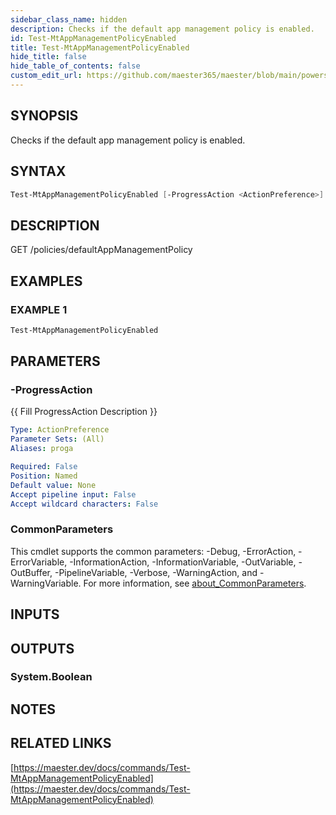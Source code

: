 ```yaml
---
sidebar_class_name: hidden
description: Checks if the default app management policy is enabled.
id: Test-MtAppManagementPolicyEnabled
title: Test-MtAppManagementPolicyEnabled
hide_title: false
hide_table_of_contents: false
custom_edit_url: https://github.com/maester365/maester/blob/main/powershell/public/Test-MtAppManagementPolicyEnabled.ps1
---
```


## SYNOPSIS

Checks if the default app management policy is enabled.

## SYNTAX

```powershell
Test-MtAppManagementPolicyEnabled [-ProgressAction <ActionPreference>] [<CommonParameters>]
```

## DESCRIPTION

GET /policies/defaultAppManagementPolicy

## EXAMPLES

### EXAMPLE 1

```powershell
Test-MtAppManagementPolicyEnabled
```

## PARAMETERS

### -ProgressAction

\{\{ Fill ProgressAction Description \}\}

```yaml
Type: ActionPreference
Parameter Sets: (All)
Aliases: proga

Required: False
Position: Named
Default value: None
Accept pipeline input: False
Accept wildcard characters: False
```

### CommonParameters

This cmdlet supports the common parameters: -Debug, -ErrorAction, -ErrorVariable, -InformationAction, -InformationVariable, -OutVariable, -OutBuffer, -PipelineVariable, -Verbose, -WarningAction, and -WarningVariable. For more information, see [about_CommonParameters](http://go.microsoft.com/fwlink/?LinkID=113216).

## INPUTS

## OUTPUTS

### System.Boolean

## NOTES

## RELATED LINKS

[https://maester.dev/docs/commands/Test-MtAppManagementPolicyEnabled](https://maester.dev/docs/commands/Test-MtAppManagementPolicyEnabled)
